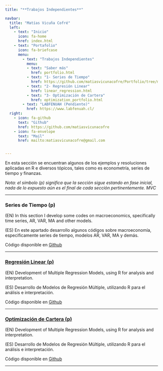 ```yaml
---
title: "**Trabajos Independientes**"

navbar:
  title: "Matías Vicuña Cofré"
  left:
    - text: "Inicio"
      icon: fa-home
      href: index.html
    - text: "Portafolio"
      icon: fa-briefcase
      menu:
        - text: "Trabajos Independientes"
          menu:
          - text: "Saber más"
            href: portfolio.html
          - text: "1- Series de Tiempo"
            href: https://github.com/matiasvicunacofre/Portfolio/tree/main/Time_Series
          - text: "2- Regresión Linear"
            href: linear_regression.html
          - text: "3- Optimización de Cartera"
            href: optimization_portfolio.html
        - text: "LABFENUAH (Pendiente)"
          href: https://www.labfenuah.cl/
  right: 
    - icon: fa-github
      text: "Github"
      href: https://github.com/matiasvicunacofre
    - icon: fa-envelope
      text: "Mail"
      href: mailto:matiasvicunacofre@gmail.com


---
```

\linebreak
\vspace{20mm}

En esta sección se encuentran algunos de los ejemplos y resoluciones aplicadas en R e diversos tópicos, tales como es econometría, series de tiempo y finanzas.

*Nota: el símbolo (p) significa que la sección sigue estando en fase inicial, nada de lo expuesto aún es el final de cada sección pertinentemente. MVC*

---

### **Series de Tiempo (p)**

(EN)
In this section I develop some codes on macroeconomics, specifically time series, AR, VAR, MA and other models.

(ES)
En este apartado desarrollo algunos códigos sobre macroeconomía, especificamente series de tiempo, modelos AR, VAR, MA y demás.

Código disponible en [Github](https://github.com/matiasvicunacofre/Portfolio/tree/main/Time_Series)

\vspace{5mm}

---

### [**Regresión Linear (p)**](linear_regression.html)

(EN)
Development of Multiple Regression Models, using R for analysis and interpretation.

(ES)
Desarrollo de Modelos de Regresión Múltiple, utilizando R para el análisis e interpretación.

Código disponible en [Github](https://github.com/matiasvicunacofre/Portfolio/tree/main/Modeling%20Multivariate)

\vspace{5mm}

---

### [**Optimización de Cartera (p) **](optimization_portfolio.html)

(EN)
Development of Multiple Regression Models, using R for analysis and interpretation.

(ES)
Desarrollo de Modelos de Regresión Múltiple, utilizando R para el análisis e interpretación.

Código disponible en [Github]()

---